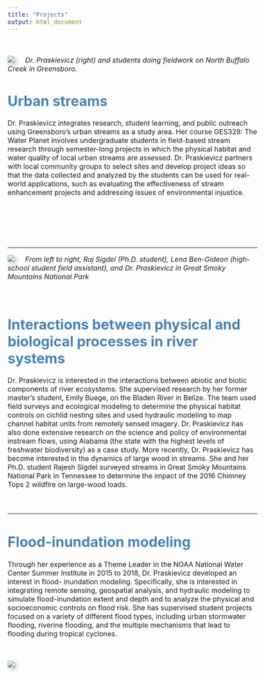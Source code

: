 ```yaml
---
title: "Projects"
output: html_document
---
```


\


<style type="text/css">
body {
  font-size: 12pt;
}

h1, h2, h3{
  color: #4682B4;
}

#TOC {
  margin: 25px 0px 20px 0px;
}

hr {
  border-top: 5px solid #F0F8FF;
}

.clearfix {
  overflow: auto;
}

img {
  margin-right: 20px;
  box-shadow: 5px 5px 10px #ccc;
}

</style>


<div class="col-sm-6">

![](images/students.jpg)
*Dr. Praskievicz (right) and students doing fieldwork on North Buffalo Creek in Greensboro.*

</div>

# Urban streams

Dr. Praskievicz integrates research, student learning, and public outreach using
Greensboro’s urban streams as a study area. Her course GES328: The Water Planet involves
undergraduate students in field-based stream research through semester-long projects in which
the physical habitat and water quality of local urban streams are assessed. Dr. Praskievicz
partners with local community groups to select sites and develop project ideas so that the data
collected and analyzed by the students can be used for real-world applications, such as
evaluating the effectiveness of stream enhancement projects and addressing issues of
environmental injustice.

\
\
\
\

---
  
<div class="col-sm-6">

![](images/smokies.jpg)
*From left to right, Raj Sigdel (Ph.D. student), Lena Ben-Gideon (high-school
student field assistant), and Dr. Praskievicz in Great Smoky Mountains
National Park*

\



</div>

# Interactions between physical and biological processes in river systems

Dr. Praskievicz is interested in the interactions between abiotic and biotic components of river ecosystems. She supervised research by her former master’s student, Emily Buege, on the Bladen River in Belize. The team used field surveys and ecological modeling to determine the physical habitat controls on cichlid nesting sites and used hydraulic modeling to map channel habitat units from remotely sensed imagery. Dr. Praskievicz has also done extensive research on the science and policy of environmental instream flows, using Alabama (the state with the highest levels of freshwater biodiversity) as a case study. More recently, Dr. Praskievicz has become interested in the dynamics of large wood in streams. She and her Ph.D. student Rajesh Sigdel surveyed streams in Great Smoky Mountains National Park in Tennessee to determine the impact of the 2016 Chimney Tops 2 wildfire on large-wood loads.

\

---


# Flood-inundation modeling

Through her experience as a Theme Leader in the NOAA National
Water Center Summer Institute in 2015 to 2018, Dr. Praskievicz developed an interest in flood-
inundation modeling. Specifically, she is interested in integrating remote sensing, geospatial
analysis, and hydraulic modeling to simulate flood-inundation extent and depth and to analyze
the physical and socioeconomic controls on flood risk. She has supervised student projects
focused on a variety of different flood types, including urban stormwater flooding, riverine
flooding, and the multiple mechanisms that lead to flooding during tropical cyclones.

\

![](images/Figure04.png)






